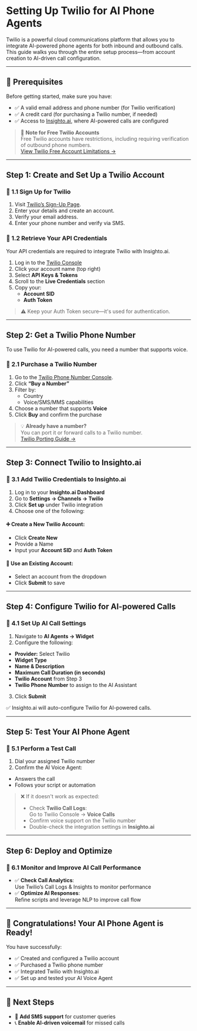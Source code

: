 # Setting Up Twilio for AI Phone Agents

Twilio is a powerful cloud communications platform that allows you to integrate AI-powered phone agents for both inbound and outbound calls. This guide walks you through the entire setup process—from account creation to AI-driven call configuration.

---

## 📌 Prerequisites

Before getting started, make sure you have:

- ✅ A valid email address and phone number (for Twilio verification)  
- ✅ A credit card (for purchasing a Twilio number, if needed)  
- ✅ Access to [Insighto.ai](https://insighto.ai), where AI-powered calls are configured  

> 🚨 **Note for Free Twilio Accounts**  
> Free Twilio accounts have restrictions, including requiring verification of outbound phone numbers.  
> [View Twilio Free Account Limitations →](https://www.twilio.com/docs/usage/tutorials/how-to-use-your-free-trial-account)

---

## Step 1: Create and Set Up a Twilio Account

### 🔹 1.1 Sign Up for Twilio

1. Visit [Twilio’s Sign-Up Page](https://www.twilio.com/try-twilio).  
2. Enter your details and create an account.  
3. Verify your email address.  
4. Enter your phone number and verify via SMS.

### 🔹 1.2 Retrieve Your API Credentials

Your API credentials are required to integrate Twilio with Insighto.ai.

1. Log in to the [Twilio Console](https://www.twilio.com/console)  
2. Click your account name (top right)  
3. Select **API Keys & Tokens**  
4. Scroll to the **Live Credentials** section  
5. Copy your:  
   - **Account SID**  
   - **Auth Token**

> ⚠️ Keep your Auth Token secure—it's used for authentication.

---

## Step 2: Get a Twilio Phone Number

To use Twilio for AI-powered calls, you need a number that supports voice.

### 🔹 2.1 Purchase a Twilio Number

1. Go to the [Twilio Phone Number Console](https://www.twilio.com/console/phone-numbers/incoming).  
2. Click **“Buy a Number”**  
3. Filter by:  
   - Country  
   - Voice/SMS/MMS capabilities  
4. Choose a number that supports **Voice**  
5. Click **Buy** and confirm the purchase

> 💡 **Already have a number?**  
> You can port it or forward calls to a Twilio number.  
> [Twilio Porting Guide →](https://www.twilio.com/docs/phone-numbers/porting)

---

## Step 3: Connect Twilio to Insighto.ai

### 🔹 3.1 Add Twilio Credentials to Insighto.ai

1. Log in to your **Insighto.ai Dashboard**  
2. Go to **Settings → Channels → Twilio**  
3. Click **Set up** under Twilio integration  
4. Choose one of the following:

#### ➕ Create a New Twilio Account:

- Click **Create New**  
- Provide a Name  
- Input your **Account SID** and **Auth Token**

#### 🔁 Use an Existing Account:

- Select an account from the dropdown  
- Click **Submit** to save

---

## Step 4: Configure Twilio for AI-powered Calls

### 🔹 4.1 Set Up AI Call Settings

1. Navigate to **AI Agents → Widget**  
2. Configure the following:

- **Provider:** Select Twilio  
- **Widget Type**  
- **Name & Description**  
- **Maximum Call Duration (in seconds)**  
- **Twilio Account** from Step 3  
- **Twilio Phone Number** to assign to the AI Assistant

3. Click **Submit**

✅ Insighto.ai will auto-configure Twilio for AI-powered calls.

---

## Step 5: Test Your AI Phone Agent

### 🔹 5.1 Perform a Test Call

1. Dial your assigned Twilio number  
2. Confirm the AI Voice Agent:

- Answers the call  
- Follows your script or automation

> ❌ If it doesn't work as expected:
>
> - Check **Twilio Call Logs**:  
  Go to Twilio Console → **Voice Calls**
> - Confirm voice support on the Twilio number  
> - Double-check the integration settings in **Insighto.ai**

---

## Step 6: Deploy and Optimize

### 🔹 6.1 Monitor and Improve AI Call Performance

- ✅ **Check Call Analytics**:  
  Use Twilio’s Call Logs & Insights to monitor performance  
- ✅ **Optimize AI Responses**:  
  Refine scripts and leverage NLP to improve call flow

---

## 🎉 Congratulations! Your AI Phone Agent is Ready!

You have successfully:

- ✅ Created and configured a Twilio account  
- ✅ Purchased a Twilio phone number  
- ✅ Integrated Twilio with Insighto.ai  
- ✅ Set up and tested your AI Voice Agent  

---

## 🚀 Next Steps

- 📱 **Add SMS support** for customer queries  
- 📞 **Enable AI-driven voicemail** for missed calls  
